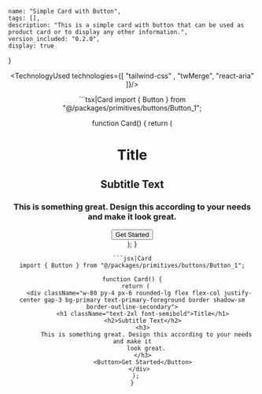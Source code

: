 
    name: "Simple Card with Button",
    tags: [],
    description: "This is a simple card with button that can be used as product card or to display any other information.",
    version_included: "0.2.0",
    display: true
}

<Wrapper>

<ImportsWrapper>

</ImportsWrapper>

<Header />
<Preview> 

<ResizableDisplay>
<CardsImplementation/>
</ResizableDisplay>
</Preview>

<Implementation>


<TechnologyUsed technologies={[ "tailwind-css" , "twMerge", "react-aria" ]}/>

<CodeBlock> 
```tsx|Card
import { Button } from "@/packages/primitives/buttons/Button_1";

function Card() {
  return (
    <div className="w-80 py-4 px-6 rounded-lg flex flex-col justify-center gap-3 bg-primary text-primary-foreground border shadow-sm border-outline-secondary">
      <h1 className="text-2xl font-semibold">Title</h1>
      <h2>Subtitle Text</h2>
      <h3>
        This is something great. Design this according to your needs and make it
        look great.
      </h3>
      <Button>Get Started</Button>
    </div>
  );
}
```
```jsx|Card
import { Button } from "@/packages/primitives/buttons/Button_1";

function Card() {
  return (
    <div className="w-80 py-4 px-6 rounded-lg flex flex-col justify-center gap-3 bg-primary text-primary-foreground border shadow-sm border-outline-secondary">
      <h1 className="text-2xl font-semibold">Title</h1>
      <h2>Subtitle Text</h2>
      <h3>
        This is something great. Design this according to your needs and make it
        look great.
      </h3>
      <Button>Get Started</Button>
    </div>
  );
}
```

</CodeBlock>

</Implementation>
</Wrapper>